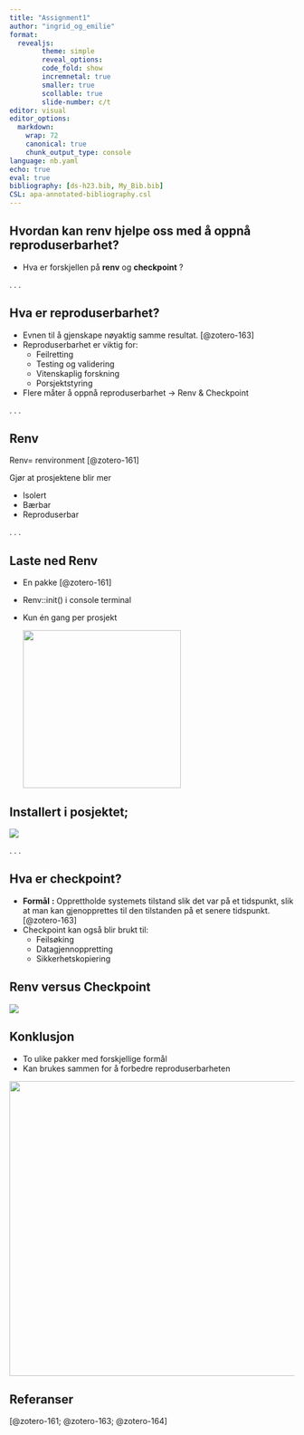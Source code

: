 ```yaml
---
title: "Assignment1"
author: "ingrid_og_emilie"
format: 
  revealjs:
        theme: simple
        reveal_options: 
        code_fold: show
        incremnetal: true
        smaller: true
        scollable: true
        slide-number: c/t
editor: visual
editor_options:
  markdown:
    wrap: 72
    canonical: true
    chunk_output_type: console
language: nb.yaml
echo: true
eval: true
bibliography: [ds-h23.bib, My_Bib.bib]
CSL: apa-annotated-bibliography.csl
---
```


## Hvordan kan **renv** hjelpe oss med å oppnå reproduserbarhet?

::: incremental
-   Hva er forskjellen på **renv** og **checkpoint** ?
:::

. . .

## Hva er reproduserbarhet?

::: incremental
-   Evnen til å gjenskape nøyaktig samme resultat. [@zotero-163]
-   Reproduserbarhet er viktig for:
    -   Feilretting
    -   Testing og validering
    -   Vitenskaplig forskning
    -   Porsjektstyring
-   Flere måter å oppnå reproduserbarhet -\> Renv & Checkpoint
:::

. . .

## Renv

::: incremental
Renv= renvironment [@zotero-161]

Gjør at prosjektene blir mer

-   Isolert
-   Bærbar
-   Reproduserbar
:::

. . .

## Laste ned Renv

::: incremental
-   En pakke [@zotero-161]

-   Renv::init() i console terminal

-   Kun én gang per prosjekt

    ![](images/renv%20console.png){fig-align="center" width="279"}
:::

## Installert i posjektet;

![](images/renv%20installert.png){fig-align="center"}

. . .

## Hva er checkpoint?

::: incremental
-   **Formål** **:** Opprettholde systemets tilstand slik det var på et
    tidspunkt, slik at man kan gjenopprettes til den tilstanden på et
    senere tidspunkt. [@zotero-163]
-   Checkpoint kan også blir brukt til:
    -   Feilsøking
    -   Datagjennoppretting
    -   Sikkerhetskopiering
:::

## Renv **versus Checkpoint**

![](images/renv%20versus%20checkpoint.png){fig-align="center"}

## Konklusjon

::: incremental
-   To ulike pakker med forskjellige formål
-   Kan brukes sammen for å forbedre reproduserbarheten

![](images/avslutning.png){fig-align="center" width="521"}
:::

## Referanser

[@zotero-161; @zotero-163; @zotero-164]

